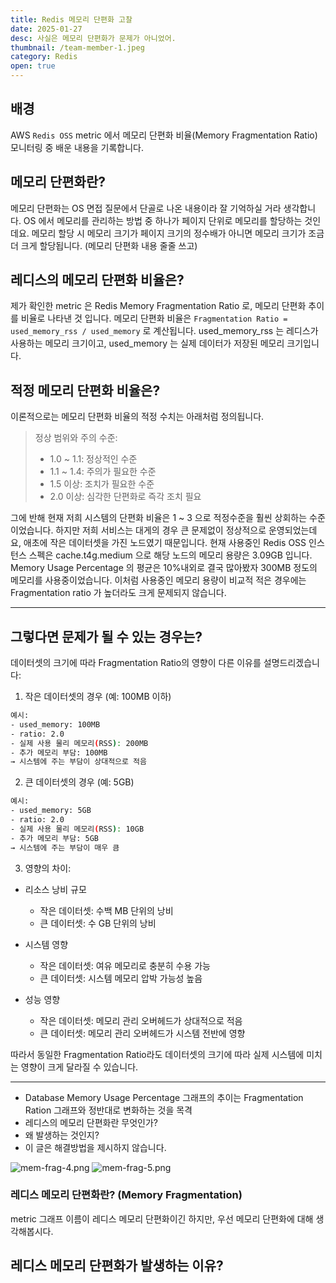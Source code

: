 ```yaml
---
title: Redis 메모리 단편화 고찰
date: 2025-01-27
desc: 사실은 메모리 단편화가 문제가 아니었어.
thumbnail: /team-member-1.jpeg
category: Redis
open: true
---
```


## 배경
AWS `Redis OSS` metric 에서 메모리 단편화 비율(Memory Fragmentation Ratio) 모니터링 중 배운 내용을 기록합니다.

## 메모리 단편화란?
메모리 단편화는 OS 면접 질문에서 단골로 나온 내용이라 잘 기억하실 거라 생각합니다. 
OS 에서 메모리를 관리하는 방법 중 하나가 페이지 단위로 메모리를 할당하는 것인데요.
메모리 할당 시 메모리 크기가 페이지 크기의 정수배가 아니면 메모리 크기가 조금 더 크게 할당됩니다. 
(메모리 단편화 내용 줄줄 쓰고)

## 레디스의 메모리 단편화 비율은?
제가 확인한 metric 은 Redis Memory Fragmentation Ratio 로, 메모리 단편화 추이를 비율로 나타낸 것 입니다. 
메모리 단편화 비율은 `Fragmentation Ratio = used_memory_rss / used_memory` 로 계산됩니다.
used_memory_rss 는 레디스가 사용하는 메모리 크기이고, used_memory 는 실제 데이터가 저장된 메모리 크기입니다.


## 적정 메모리 단편화 비율은?
이론적으로는 메모리 단편화 비율의 적정 수치는 아래처럼 정의됩니다.

> 정상 범위와 주의 수준:
> - 1.0 ~ 1.1: 정상적인 수준
> - 1.1 ~ 1.4: 주의가 필요한 수준
> - 1.5 이상: 조치가 필요한 수준
> - 2.0 이상: 심각한 단편화로 즉각 조치 필요

그에 반해 현재 저희 시스템의 단편화 비율은 1 ~ 3 으로 적정수준을 훨씬 상회하는 수준이었습니다.
하지만 저희 서비스는 대게의 경우 큰 문제없이 정상적으로 운영되었는데요, 애초에 작은 데이터셋을 가진 노드였기 때문입니다.
현재 사용중인 Redis OSS 인스턴스 스펙은 cache.t4g.medium 으로 해당 노드의 메모리 용량은 3.09GB 입니다.
Memory Usage Percentage 의 평균은 10%내외로 결국 많아봤자 300MB 정도의 메모리를 사용중이었습니다.
이처럼 사용중인 메모리 용량이 비교적 적은 경우에는 Fragmentation ratio 가 높더라도 크게 문제되지 않습니다.


<hr/>

## 그렇다면 문제가 될 수 있는 경우는?

데이터셋의 크기에 따라 Fragmentation Ratio의 영향이 다른 이유를 설명드리겠습니다:

1. 작은 데이터셋의 경우 (예: 100MB 이하)

``` bash
예시:
- used_memory: 100MB
- ratio: 2.0
- 실제 사용 물리 메모리(RSS): 200MB
- 추가 메모리 부담: 100MB
→ 시스템에 주는 부담이 상대적으로 적음
```

2. 큰 데이터셋의 경우 (예: 5GB)

``` bash
예시:
- used_memory: 5GB
- ratio: 2.0
- 실제 사용 물리 메모리(RSS): 10GB
- 추가 메모리 부담: 5GB
→ 시스템에 주는 부담이 매우 큼
```

3. 영향의 차이:
- 리소스 낭비 규모
  - 작은 데이터셋: 수백 MB 단위의 낭비
  - 큰 데이터셋: 수 GB 단위의 낭비

- 시스템 영향
  - 작은 데이터셋: 여유 메모리로 충분히 수용 가능
  - 큰 데이터셋: 시스템 메모리 압박 가능성 높음

- 성능 영향
  - 작은 데이터셋: 메모리 관리 오버헤드가 상대적으로 적음
  - 큰 데이터셋: 메모리 관리 오버헤드가 시스템 전반에 영향

따라서 동일한 Fragmentation Ratio라도 데이터셋의 크기에 따라 실제 시스템에 미치는 영향이 크게 달라질 수 있습니다.


<hr/>


- Database Memory Usage Percentage 그래프의 추이는 Fragmentation Ration 그래프와 정반대로 변화하는 것을 목격
- 레디스의 메모리 단편화란 무엇인가?
- 왜 발생하는 것인지?
- 이 글은 해결방법을 제시하지 않습니다.


![mem-frag-4.png](/mem-frag-4.png)
![mem-frag-5.png](/mem-frag-5.png)


### 레디스 메모리 단편화란? (Memory Fragmentation)
metric 그래프 이름이 레디스 메모리 단편화이긴 하지만, 우선 메모리 단편화에 대해 생각해봅시다.


## 레디스 메모리 단편화가 발생하는 이유?

